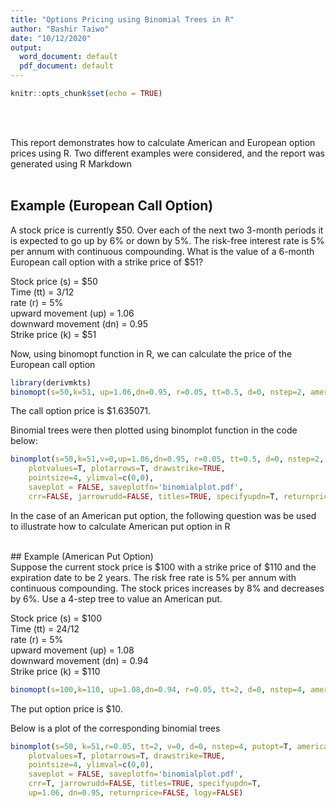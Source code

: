 ---
title: "Options Pricing using Binomial Trees in R"
author: "Bashir Taiwo"
date: "10/12/2020"
output:
  word_document: default
  pdf_document: default
---

```{r setup, include=FALSE}
knitr::opts_chunk$set(echo = TRUE)
```



\
\

This report demonstrates how to calculate American and European option prices using R. Two different examples were considered, and the report was generated using R Markdown\
\

                      
## Example (European Call Option)\                     
A stock price is currently $50. Over each of the next two 3-month periods it is expected
to go up by 6% or down by 5%. The risk-free interest rate is 5% per annum with
continuous compounding. What is the value of a 6-month European call option with a
strike price of $51?\

Stock price (s) = $50\
Time (tt) = 3/12\
rate (r) = 5%\
upward movement (up) = 1.06\
downward movement (dn) = 0.95\
Strike price (k) = $51\

Now, using binomopt function in R, we can calculate the price of the European call option

```{r}
library(derivmkts)
binomopt(s=50,k=51, up=1.06,dn=0.95, r=0.05, tt=0.5, d=0, nstep=2, american=F, putopt=F,crr=F,specifyupdn=T)
```

The call option price is $1.635071. 

Binomial trees were then plotted using binomplot function in the code below:

```{r}

binomplot(s=50,k=51,v=0,up=1.06,dn=0.95, r=0.05, tt=0.5, d=0, nstep=2, putopt=F, american=F,
    plotvalues=T, plotarrows=T, drawstrike=TRUE,
    pointsize=4, ylimval=c(0,0),
    saveplot = FALSE, saveplotfn='binomialplot.pdf',
    crr=FALSE, jarrowrudd=FALSE, titles=TRUE, specifyupdn=T, returnprice=FALSE, logy=FALSE)

```


In the case of an American put option, the following question was be used to illustrate how to calculate American put option in R

\
## Example (American Put Option)\
Suppose  the  current  stock  price  is  $100  with  a  strike  price  of  $110  and  the expiration  date  to  be  2  years.   The  risk  free  rate  is  5%  per  annum  with  continuous compounding.  The stock prices increases by 8% and decreases by 6%.  Use a 4-step tree to value an American put.\


Stock price (s) = $100\
Time (tt) = 24/12\
rate (r) = 5%\
upward movement (up) = 1.08\
downward movement (dn) = 0.94\
Strike price (k) = $110\
```{r}
binomopt(s=100,k=110, up=1.08,dn=0.94, r=0.05, tt=2, d=0, nstep=4, american=T, putopt=T,crr=T,specifyupdn=T)
```

The put option price is $10. 

Below is a plot of the corresponding binomial trees

```{r}
binomplot(s=50, k=51,r=0.05, tt=2, v=0, d=0, nstep=4, putopt=T, american=TRUE,
    plotvalues=T, plotarrows=T, drawstrike=TRUE,
    pointsize=4, ylimval=c(0,0),
    saveplot = FALSE, saveplotfn='binomialplot.pdf',
    crr=T, jarrowrudd=FALSE, titles=TRUE, specifyupdn=T,
    up=1.06, dn=0.95, returnprice=FALSE, logy=FALSE)

```


